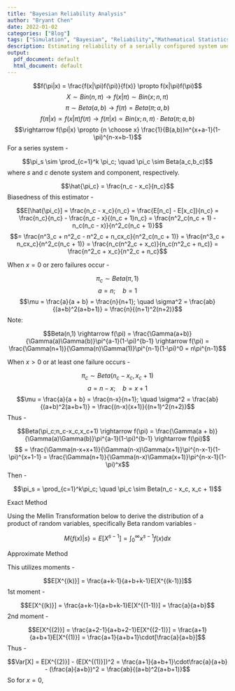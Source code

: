 ```yaml
---
title: "Bayesian Reliability Analysis"
author: "Bryant Chen"
date: 2022-01-02
categories: ["Blog"]
tags: ["Simulation", "Bayesian", "Reliability","Mathematical Statistics","MCMC"]
description: Estimating reliability of a serially configured system under a Bayesian analysis.
output:
  pdf_document: default
  html_document: default
---
```


$$f(\pi|x) = \frac{f(x|\pi)f(\pi)}{f(x)} \propto f(x|\pi)f(\pi)$$
$$X \sim Bin(n,\pi) \rightarrow f(x|\pi) \sim Bin(x;n,\pi)$$
$$\pi \sim Beta(a,b) \rightarrow f(\pi) = Beta(\pi;a,b)$$
$$f(\pi|x) \propto f(x|\pi)f(\pi) \rightarrow f(\pi|x) \propto Bin(x;n,\pi)\cdot Beta(\pi;a,b)$$
$$\rightarrow f(\pi|x) \propto {n \choose x} \frac{1}{B(a,b)}n^{x+a-1}(1-\pi)^{n-x+b-1}$$
For a series system - 

$$\pi_s \sim \prod_{c=1}^k \pi_c; \quad \pi_c \sim Beta(a_c,b_c)$$ where $s$ and $c$ denote system and component, respectively.

$$\hat{\pi_c} = \frac{n_c - x_c}{n_c}$$
Biasedness of this estimator - 

$$E[\hat{\pi_c}] = \frac{n_c - x_c}{n_c} = \frac{E[n_c] - E[x_c]}{n_c} = \frac{n_c}{n_c} - \frac{n_c - x}{(n_c + 1)n_c} = \frac{n^2_c(n_c + 1) - n_c(n_c - x)}{n^2_c(n_c + 1)}$$
$$= \frac{n^3_c + n^2_c - n^2_c + n_cx_c}{n^2_c(n_c + 1)} = \frac{n^3_c + n_cx_c}{n^2_c(n_c + 1)} = \frac{n_c(n^2_c + x_c)}{n_c(n^2_c + n_c)} = \frac{n^2_c + x_c}{n^2_c + n_c}$$

When $x = 0$ or zero failures occur - 

$$\pi_c \sim Beta(\pi,1)$$
$$a = n; \quad b = 1$$
$$\mu = \frac{a}{a + b} = \frac{n}{n+1}; \quad \sigma^2 = \frac{ab}{(a+b)^2(a+b+1)} = \frac{n}{(n+1)^2(n+2)}$$
Note:

$$Beta(n,1) \rightarrow f(\pi) = \frac{\Gamma(a+b)}{\Gamma(a)\Gamma(b)}\pi^{a-1}(1-\pi)^{b-1} \rightarrow f(\pi) = \frac{\Gamma(n+1)}{\Gamma(n)\Gamma(1)}\pi^{n-1}(1-\pi)^0 = n\pi^{n-1}$$

When $x > 0$ or at least one failure occurs - 

$$\pi_c \sim Beta(n_c - x_c,x_c + 1)$$
$$a = n-x; \quad b = x + 1$$
$$\mu = \frac{a}{a + b} = \frac{n-x}{n+1}; \quad \sigma^2 = \frac{ab}{(a+b)^2(a+b+1)} = \frac{(n-x)(x+1)}{(n+1)^2(n+2)}$$
Thus - 

$$Beta(\pi_c;n_c-x_c,x_c+1) \rightarrow f(\pi) = \frac{\Gamma(a + b)}{\Gamma(a)\Gamma(b)}\pi^{a-1}(1-\pi)^{b-1} \rightarrow f(\pi)$$
$$ = \frac{\Gamma(n-x+x+1)}{\Gamma(n-x)\Gamma(x+1)}\pi^{n-x-1}(1-\pi)^{x+1-1} = \frac{\Gamma(n+1)}{\Gamma(n-x)\Gamma(x+1)}\pi^{n-x-1}(1-\pi)^x$$
Then - 

$$\pi_s = \prod_{c=1}^k\pi_c; \quad \pi_c \sim Beta(n_c - x_c, x_c + 1)$$

Exact Method

Using the Mellin Transformation below to derive the distribution of a product of random variables, specifically Beta random variables - 

$$M\{f(x)|s\} = E[X^{s-1}] = \int_0^\infty x^{s-1}f(x)dx$$

Approximate Method

This utilizes moments - 

$$E[X^{(k)}] = \frac{a+k-1}{a+b+k-1}E[X^{(k-1)}]$$
1st moment - 

$$E[X^{(k)}] = \frac{a+k-1}{a+b+k-1}E[X^{(1-1)}] = \frac{a}{a+b}$$
2nd moment - 

$$E[X^{(2)}] = \frac{a+2-1}{a+b+2-1}E[X^{(2-1)}] = \frac{a+1}{a+b+1}E[X^{(1)}] = \frac{a+1}{a+b+1}\cdot[\frac{a}{a+b}]$$
Thus - 

$$Var[X] = E[X^{(2)}] - (E[X^{(1)}])^2 = \frac{a+1}{a+b+1}\cdot\frac{a}{a+b} - (\frac{a}{a+b})^2 = \frac{ab}{(a+b)^2(a+b+1)}$$
So for $x = 0$,




